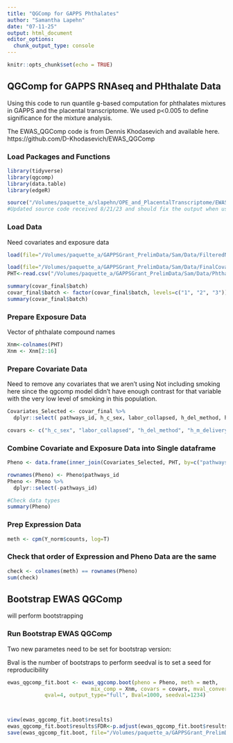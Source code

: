```yaml
---
title: "QGComp for GAPPS Phthalates"
author: "Samantha Lapehn"
date: "07-11-25"
output: html_document
editor_options: 
  chunk_output_type: console
---
```


```r
knitr::opts_chunk$set(echo = TRUE)
```


## QGComp for GAPPS RNAseq and PHthalate Data
Using this code to run quantile g-based computation for phthalates mixtures in GAPPS and the placental transcriptome. We used p<0.005 to define significance for the mixture analysis.

The EWAS_QGComp code is from Dennis Khodasevich and available here. https://github.com/D-Khodasevich/EWAS_QGComp


### Load Packages and Functions
```r
library(tidyverse)
library(qgcomp)
library(data.table)
library(edgeR)

source("/Volumes/paquette_a/slapehn/OPE_and_PlacentalTranscriptome/EWAS_QGComp Code from Dennis/EWAS_QGComp_Functions_Update3.R")
#Updated source code received 8/21/23 and should fix the output when using the "full" option for the main and bootstrap functions
```

### Load Data
Need covariates and exposure data
```r
load(file="/Volumes/paquette_a/GAPPSGrant_PrelimData/Sam/Data/FilteredNormalizedRNAseq_N222_041525.RData")

load(file="/Volumes/paquette_a/GAPPSGrant_PrelimData/Sam/Data/FinalCovariates_N222_041525.Rdata")
PHT<-read.csv("/Volumes/paquette_a/GAPPSGrant_PrelimData/Sam/Data/Phthalate_CleanedLogData_GeoMean_LN_N222_041525.csv")

summary(covar_final$batch)
covar_final$batch <- factor(covar_final$batch, levels=c("1", "2", "3"))
summary(covar_final$batch)
```

### Prepare Exposure Data
Vector of phthalate compound names
```r
Xnm<-colnames(PHT)
Xnm <- Xnm[2:16]
```

### Prepare Covariate Data
Need to remove any covariates that we aren't using
Not including smoking here since the qgcomp model didn't have enough contrast for that variable with the very low level of smoking in this population. 
```r

Covariates_Selected <- covar_final %>%
  dplyr::select( pathways_id, h_c_sex, labor_collapsed, h_del_method, h_m_delivery_age, h_m_prepreg_bmi, h_m_ethn, race_collapsed, edu_collapsed, parity_20, SG, batch)

covars <- c("h_c_sex", "labor_collapsed", "h_del_method", "h_m_delivery_age", "h_m_prepreg_bmi", "h_m_ethn", "race_collapsed", "edu_collapsed", "parity_20", "SG", "batch")

```

### Combine Covariate and Exposure Data into Single dataframe
```r
Pheno <- data.frame(inner_join(Covariates_Selected, PHT, by=c("pathways_id"="X")))

rownames(Pheno) <- Pheno$pathways_id
Pheno <- Pheno %>%
  dplyr::select(-pathways_id)

#Check data types
summary(Pheno)

```

### Prep Expression Data
```r
meth <- cpm(Y_norm$counts, log=T)
```

### Check that order of Expression and Pheno Data are the same
```r
check <- colnames(meth) == rownames(Pheno)
sum(check)
```

## Bootstrap EWAS QGComp
will perform bootstrapping 

### Run Bootstrap EWAS QGComp
Two new parametes need to be set for bootstrap version: 

Bval is the number of bootstraps to perform
seedval is to set a seed for reproducibility

```r
ewas_qgcomp_fit.boot <- ewas_qgcomp.boot(pheno = Pheno, meth = meth, 
                           mix_comp = Xnm, covars = covars, mval_conversion=FALSE, 
            qval=4, output_type="full", Bval=1000, seedval=1234)



view(ewas_qgcomp_fit.boot$results)
ewas_qgcomp_fit.boot$results$FDR<-p.adjust(ewas_qgcomp_fit.boot$results$pval, method="BH")
save(ewas_qgcomp_fit.boot, file="/Volumes/paquette_a/GAPPSGrant_PrelimData/Sam/Data/GAPPS_Phthalate_QGCompResults_071125.Rdata")
```


